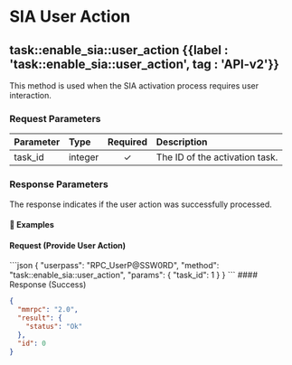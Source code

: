 
# SIA User Action

## task::enable\_sia::user\_action {{label : 'task::enable_sia::user_action', tag : 'API-v2'}}

This method is used when the SIA activation process requires user interaction.

### Request Parameters

| Parameter | Type    | Required | Description                    |
| :-------- | :------ | :------: | :----------------------------- |
| task\_id  | integer |     ✓    | The ID of the activation task. |

### Response Parameters

The response indicates if the user action was successfully processed.

#### 📌 Examples

#### Request (Provide User Action)

<CodeGroup title="SIA User Action" tag="POST" label="task::enable_sia::user_action">
  ```json
  {
    "userpass": "RPC_UserP@SSW0RD",
    "method": "task::enable_sia::user_action",
    "params": {
      "task_id": 1
    }
  }
  ```
</CodeGroup>

<CollapsibleSection expandedText="Hide Response" collapsedText="Show Response">
  #### Response (Success)

  ```json
  {
    "mmrpc": "2.0",
    "result": {
      "status": "Ok"
    },
    "id": 0
  }
  ```
</CollapsibleSection>
